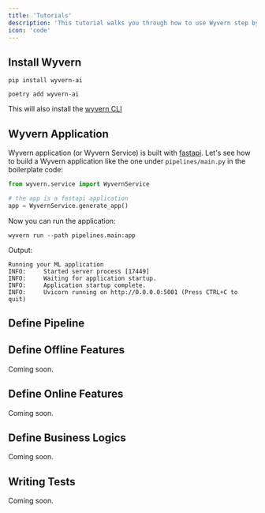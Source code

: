 ```yaml
---
title: 'Tutorials'
description: 'This tutorial walks you through how to use Wyvern step by step toward setting up pipeline like the the one from [Quickstart](/quickstart). There are more explanations of what each component does. Each section builds on the previous ones but it is structured to separate topics so that you can go directly to any section and find information that you need'
icon: 'code'
---
```


## Install Wyvern
<CodeGroup>

```shell pip
pip install wyvern-ai
```

```shell poetry
poetry add wyvern-ai
```

</CodeGroup>

This will also install the [wyvern CLI](/references#wyvern-cli)

## Wyvern Application
Wyvern application (or Wyvern Service) is built with [fastapi](https://fastapi.tiangolo.com/). Let's see how to build a Wyvern application like the one under `pipelines/main.py` in the boilerplate code:

```python
from wyvern.service import WyvernService

# the app is a fastapi application
app = WyvernService.generate_app()
```

Now you can run the application:
```shell
wyvern run --path pipelines.main:app
```
Output:
```
Running your ML application
INFO:     Started server process [17449]
INFO:     Waiting for application startup.
INFO:     Application startup complete.
INFO:     Uvicorn running on http://0.0.0.0:5001 (Press CTRL+C to quit)
```


## Define Pipeline


## Define Offline Features
Coming soon.


## Define Online Features
Coming soon.


## Define Business Logics
Coming soon.


## Writing Tests
Coming soon.
